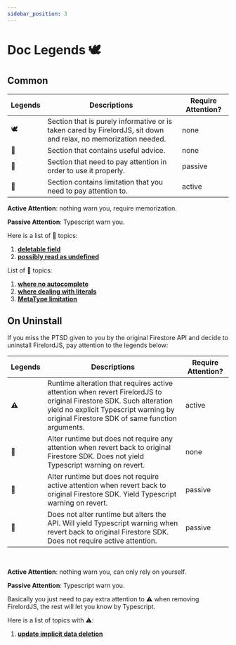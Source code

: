 ```yaml
---
sidebar_position: 3
---
```


# Doc Legends 🕊️

## Common

| Legends | Descriptions                                                                                                    | Require Attention? |
| ------- | --------------------------------------------------------------------------------------------------------------- | ------------------ |
| 🕊️      | Section that is purely informative or is taken cared by FirelordJS, sit down and relax, no memorization needed. | none               |
| 🦤      | Section that contains useful advice.                                                                            | none               |
| 🦜      | Section that need to pay attention in order to use it properly.                                                 | passive            |
| 🐧      | Section contains limitation that you need to pay attention to.                                                  | active             |

**Active Attention**: nothing warn you, require memorization.

**Passive Attention**: Typescript warn you.

Here is a list of 🦜 topics:

1. **[deletable field](./highlights/delete_field.md#deletable-field-)**
2. **[possibly read as undefined](./highlights/possibly_undefined.md#possibly-read-as-undefined-)**

List of 🐧 topics:

1. **[where no autocomplete](./highlights/where.mdx#no-autocomplete-for-value-)**
2. **[where dealing with literals](./highlights/where.mdx#dealing-with-literal-types-)**
3. **[MetaType limitation](./highlights/metatype#limitation-)**

## On Uninstall

If you miss the PTSD given to you by the original Firestore API and decide to uninstall FirelordJS, pay attention to the legends below:

| Legends | Descriptions                                                                                                                                                                                                   | Require Attention? |
| ------- | -------------------------------------------------------------------------------------------------------------------------------------------------------------------------------------------------------------- | ------------------ |
| ⚠️      | Runtime alteration that requires active attention when revert FirelordJS to original Firestore SDK. Such alteration yield no explicit Typescript warning by original Firestore SDK of same function arguments. | active             |
| 🥭      | Alter runtime but does not require any attention when revert back to original Firestore SDK. Does not yield Typescript warning on revert.                                                                      | none               |
| 🍋      | Alter runtime but does not require active attention when revert back to original Firestore SDK. Yield Typescript warning on revert.                                                                            | passive            |
| 🍐      | Does not alter runtime but alters the API. Will yield Typescript warning when revert back to original Firestore SDK. Does not require active attention.                                                        | passive            |

<br />

**Active Attention**: nothing warn you, can only rely on yourself.

**Passive Attention**: Typescript warn you.

Basically you just need to pay extra attention to ⚠️ when removing FirelordJS, the rest will let you know by Typescript.

Here is a list of topics with ⚠️:

1. **[update implicit data deletion](./highlights/update#circumvent-implicit-data-deletion-%EF%B8%8F)**
